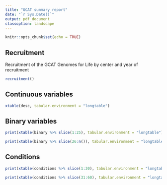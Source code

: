 ```yaml
---
title: "GCAT summary report"
date: "`r Sys.Date()`"
output: pdf_document
classoption: landscape
---
```


```r
knitr::opts_chunk$set(echo = TRUE)
```

## Recruitment

Recruitment of the GCAT Genomes for Life by center and year of recruitment

```r
recruitment()
```

\newpage

## Continuous variables

```r
xtable(desc, tabular.environment = "longtable")
```

\newpage

## Binary variables

```r
print(xtable(binary %>% slice(1:25), tabular.environment = "longtable"), include.rownames=FALSE)
```

\newpage

```r
print(xtable(binary %>% slice(26:n()), tabular.environment = "longtable"), include.rownames=FALSE)
```

\newpage

## Conditions

```r
print(xtable(conditions %>% slice(1:30), tabular.environment = "longtable"), include.rownames=FALSE, floating=FALSE)
```
\newpage

```r
print(xtable(conditions %>% slice(31:60), tabular.environment = "longtable"), include.rownames=FALSE, floating=FALSE)
```
